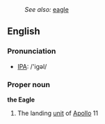 :''See also:'' [[eagle]]
==English==
=== Pronunciation ===
*[[w:IPA|IPA]]: /'igəl/
===Proper noun===
'''the Eagle'''

# The landing [[unit]] of [[Apollo]] 11